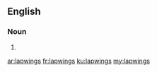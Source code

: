 ==English==

===Noun===
{{head|en|noun plural form}}

# {{plural of|lapwing|lang=en}}

[[ar:lapwings]]
[[fr:lapwings]]
[[ku:lapwings]]
[[my:lapwings]]